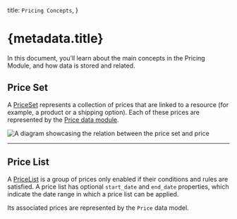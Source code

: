   title: `Pricing Concepts`,
}

# {metadata.title}

In this document, you’ll learn about the main concepts in the Pricing Module, and how data is stored and related.

## Price Set

A [PriceSet](/references/pricing/models/PriceSet) represents a collection of prices that are linked to a resource (for example, a product or a shipping option). Each of these prices are represented by the [Price data module](/references/pricing/models/Price).

![A diagram showcasing the relation between the price set and price](https://res.cloudinary.com/dza7lstvk/image/upload/v1709648650/Medusa%20Resources/price-set-money-amount_xeees0.jpg)

---

## Price List

A [PriceList](/references/pricing/models/PriceList) is a group of prices only enabled if their conditions and rules are satisfied. A price list has optional `start_date` and `end_date` properties, which indicate the date range in which a price list can be applied.

Its associated prices are represented by the `Price` data model.